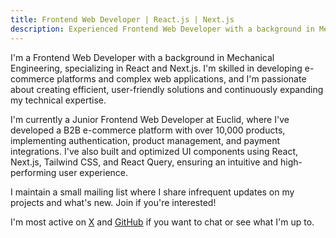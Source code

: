 ```yaml
--- 
title: Frontend Web Developer | React.js | Next.js
description: Experienced Frontend Web Developer with a background in Mechanical Engineering, specializing in React and Next.js. Skilled in developing e-commerce platforms and complex web applications. Passionate about creating efficient, user-friendly solutions and continuously expanding technical expertise.
---
```


I'm a Frontend Web Developer with a background in Mechanical Engineering, specializing in React and Next.js. I'm skilled in developing e-commerce platforms and complex web applications, and I'm passionate about creating efficient, user-friendly solutions and continuously expanding my technical expertise.

I'm currently a Junior Frontend Web Developer at Euclid, where I've developed a B2B e-commerce platform with over 10,000 products, implementing authentication, product management, and payment integrations. I've also built and optimized UI components using React, Next.js, Tailwind CSS, and React Query, ensuring an intuitive and high-performing user experience.

I maintain a small mailing list where I share infrequent updates on my projects and what's new. Join if you're interested!

<MailingList />

I'm most active on [X](https://x.com/Mrwan_Shehata) and [GitHub](https://github.com/MarwanShehata) if you want to chat or see what I'm up to.

